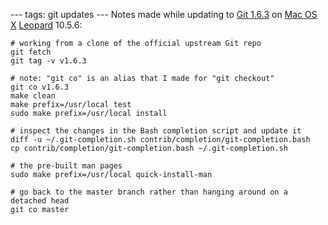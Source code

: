 ---
tags: git updates
---
Notes made while updating to [[Git 1.6.3]] on [[Mac OS X]] [[Leopard]] 10.5.6:

<pre># working from a clone of the official upstream Git repo
git fetch
git tag -v v1.6.3

# note: "git co" is an alias that I made for "git checkout"
git co v1.6.3
make clean
make prefix=/usr/local test
sudo make prefix=/usr/local install

# inspect the changes in the Bash completion script and update it
diff -u ~/.git-completion.sh contrib/completion/git-completion.bash
cp contrib/completion/git-completion.bash ~/.git-completion.sh

# the pre-built man pages
sudo make prefix=/usr/local quick-install-man

# go back to the master branch rather than hanging around on a detached head
git co master</pre>
